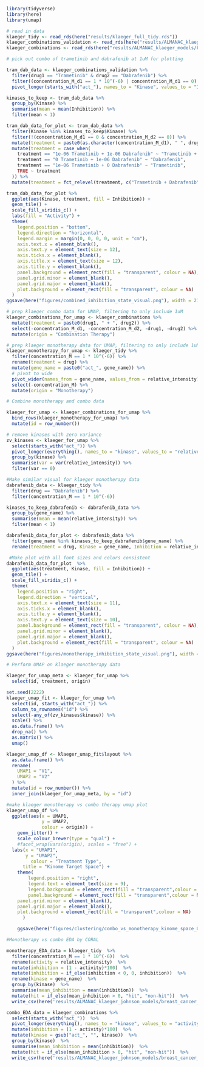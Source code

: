```r
library(tidyverse)
library(here)
library(umap)
```

```r
# read in data
klaeger_tidy <- read_rds(here("results/klaeger_full_tidy.rds"))
klaeger_combinations_validation <- read_rds(here("results/ALMANAC_klaeger_models/klaeger_combos/klaeger_combos_for_validation_data.rds"))
klaeger_combinations <- read_rds(here("results/ALMANAC_klaeger_models/klaeger_combos/all_klaeger_combos.rds.gz"))
```

```r
# pick out combo of trametinib and dabrafenib at 1uM for plotting

tram_dab_data <- klaeger_combinations_validation %>%
  filter(drug1 == "Trametinib" & drug2 == "Dabrafenib") %>%
  filter((concentration_M_d1 == 1 * 10^(-6) | concentration_M_d1 == 0) & (concentration_M_d2 == 1 * 10^(-6) | concentration_M_d2 == 0)) %>%
  pivot_longer(starts_with("act_"), names_to = "Kinase", values_to = "Inhibition")

kinases_to_keep <- tram_dab_data %>%
  group_by(Kinase) %>%
  summarise(mean = mean(Inhibition)) %>%
  filter(mean < 1)

tram_dab_data_for_plot <- tram_dab_data %>%
  filter(Kinase %in% kinases_to_keep$Kinase) %>%
  filter(!(concentration_M_d1 == 0 & concentration_M_d2 == 0)) %>%
  mutate(treatment = paste0(as.character(concentration_M_d1), " ", drug1, " + ", as.character(concentration_M_d2), " ", drug2)) %>%
  mutate(treatment = case_when(
    treatment == "1e-06 Trametinib + 1e-06 Dabrafenib" ~ "Trametinib + Dabrafenib",
    treatment == "0 Trametinib + 1e-06 Dabrafenib" ~ "Dabrafenib",
    treatment == "1e-06 Trametinib + 0 Dabrafenib" ~ "Trametinib",
    TRUE ~ treatment
  )) %>%
  mutate(treatment = fct_relevel(treatment, c("Trametinib + Dabrafenib", "Dabrafenib", "Trametinib")))
```

```r
tram_dab_data_for_plot %>%
  ggplot(aes(Kinase, treatment, fill = Inhibition)) +
  geom_tile() +
  scale_fill_viridis_c() +
  labs(fill = "Activity") +
  theme(
    legend.position = "bottom",
    legend.direction = "horizontal",
    legend.margin = margin(0, 0, 0, 0, unit = "cm"),
    axis.text.x = element_blank(),
    axis.text.y = element_text(size = 12),
    axis.ticks.x = element_blank(),
    axis.title.x = element_text(size = 12),
    axis.title.y = element_blank(),
    panel.background = element_rect(fill = "transparent", colour = NA),
    panel.grid.minor = element_blank(),
    panel.grid.major = element_blank(),
    plot.background = element_rect(fill = "transparent", colour = NA)
  )
ggsave(here("figures/combined_inhibition_state_visual.png"), width = 21, height = 4, units = "cm")
```

```r
# prep klaeger_combo data for UMAP, filtering to only include 1uM
klaeger_combinations_for_umap <- klaeger_combinations %>%
  mutate(treatment = paste0(drug1, " + ", drug2)) %>%
  select(-concentration_M_d1, -concentration_M_d2, -drug1, -drug2) %>% 
  mutate(origin = "Combination Therapy")

# prep klaeger monotherapy data for UMAP, filtering to only include 1uM
klaeger_monotherapy_for_umap <- klaeger_tidy %>%
  filter(concentration_M == 1 * 10^(-6)) %>%
  rename(treatment = drug) %>%
  mutate(gene_name = paste0("act_", gene_name)) %>%
  # pivot to wide
  pivot_wider(names_from = gene_name, values_from = relative_intensity) %>%
  select(-concentration_M) %>% 
  mutate(origin = "Monotherapy")

# Combine monotherapy and combo data

klaeger_for_umap <- klaeger_combinations_for_umap %>%
  bind_rows(klaeger_monotherapy_for_umap) %>%
  mutate(id = row_number())

# remove kinases with zero variance
zv_kinases <- klaeger_for_umap %>%
  select(starts_with("act_")) %>%
  pivot_longer(everything(), names_to = "kinase", values_to = "relative_intensity") %>%
  group_by(kinase) %>%
  summarise(var = var(relative_intensity)) %>%
  filter(var == 0)
```

```r
#Make similar visual for klaeger monotherapy data
dabrafenib_data <- klaeger_tidy %>%
  filter(drug == "Dabrafenib") %>%
  filter(concentration_M == 1 * 10^(-6))

kinases_to_keep_dabrafenib <- dabrafenib_data %>%
  group_by(gene_name) %>%
  summarise(mean = mean(relative_intensity)) %>%
  filter(mean < 1)

dabrafenib_data_for_plot <- dabrafenib_data %>% 
  filter(gene_name %in% kinases_to_keep_dabrafenib$gene_name) %>%
  rename(treatment = drug, Kinase = gene_name, Inhibition = relative_intensity)

 #Make plot with all font sizes and colors consistent
dabrafenib_data_for_plot  %>% 
  ggplot(aes(treatment, Kinase, fill = Inhibition)) +
  geom_tile() +
  scale_fill_viridis_c() +
  theme(
    legend.position = "right",
    legend.direction = "vertical",
    axis.text.x = element_text(size = 11),
    axis.ticks.x = element_blank(),
    axis.title.y = element_blank(),
    axis.text.y = element_text(size = 10),
    panel.background = element_rect(fill = "transparent", colour = NA),
    panel.grid.minor = element_blank(),
    panel.grid.major = element_blank(),
    plot.background = element_rect(fill = "transparent", colour = NA)
  )
ggsave(here("figures/monotherapy_inhibition_state_visual.png"), width = 5, height = 15, units = "cm")
```

```r
# Perform UMAP on klaeger monotherapy data

klaeger_for_umap_meta <- klaeger_for_umap %>%
  select(id, treatment, origin) 

set.seed(2222)
klaeger_umap_fit <- klaeger_for_umap %>%
  select(id, starts_with("act_")) %>%
  column_to_rownames("id") %>%
  select(-any_of(zv_kinases$kinase)) %>%
  scale() %>%
  as.data.frame() %>%
  drop_na() %>%
  as.matrix() %>%
  umap()

klaeger_umap_df <- klaeger_umap_fit$layout %>%
  as.data.frame() %>%
  rename(
    UMAP1 = "V1",
    UMAP2 = "V2"
  ) %>%
  mutate(id = row_number()) %>%
  inner_join(klaeger_for_umap_meta, by = "id")
```

```r
#make klaeger monotherapy vs combo therapy umap plot
klaeger_umap_df %>%
  ggplot(aes(x = UMAP1, 
             y = UMAP2, 
             colour = origin)) +
	geom_jitter() +
	scale_colour_brewer(type = "qual") +
	#facet_wrap(vars(origin), scales = "free") +
  labs(x = "UMAP1",
       y = "UMAP2",
  		 colour = "Treatment Type",
      title = "Kinome Target Space") +
	theme(
		legend.position = "right",
		legend.text = element_text(size = 9),
		legend.background = element_rect(fill = "transparent",colour = NA),
		panel.background = element_rect(fill = "transparent",colour = NA),
    panel.grid.minor = element_blank(), 
    panel.grid.major = element_blank(),
    plot.background = element_rect(fill = "transparent",colour = NA)
      )

	ggsave(here("figures/clustering/combo_vs_monotherapy_kinome_space_UMAP.png"), width = 21, height = 12, units = "cm")
```

```r
#Monotherapy vs combo EDA by CORAL

monotherapy_EDA_data = klaeger_tidy  %>%
  filter(concentration_M == 1 * 10^(-6))  %>% 
  rename(activity = relative_intensity)  %>%
  mutate(inhibition = (1 - activity)*100)  %>%
  mutate(inhibition = if_else(inhibition < 0, 0, inhibition))  %>%
  rename(kinase = gene_name)  %>% 
  group_by(kinase)  %>%
  summarise(mean_inhibition = mean(inhibition))  %>% 
  mutate(hit = if_else(mean_inhibition > 0, "hit", "non-hit"))  %>%
  write_csv(here('results/ALMANAC_klaeger_johnson_models/breast_cancer_models/klaeger_mono_EDA_for_CORAL.csv'))

combo_EDA_data = klaeger_combinations %>%
  select(starts_with("act_"))  %>% 
  pivot_longer(everything(), names_to = "kinase", values_to = "activity")  %>% 
  mutate(inhibition = (1 - activity)*100)  %>%
  mutate(kinase = gsub("act_", "", kinase))  %>% 
  group_by(kinase)  %>%
  summarise(mean_inhibition = mean(inhibition))  %>%
  mutate(hit = if_else(mean_inhibition > 0, "hit", "non-hit"))  %>% 
  write_csv(here('results/ALMANAC_klaeger_johnson_models/breast_cancer_models/klaeger_combo_EDA_for_CORAL.csv'))

```